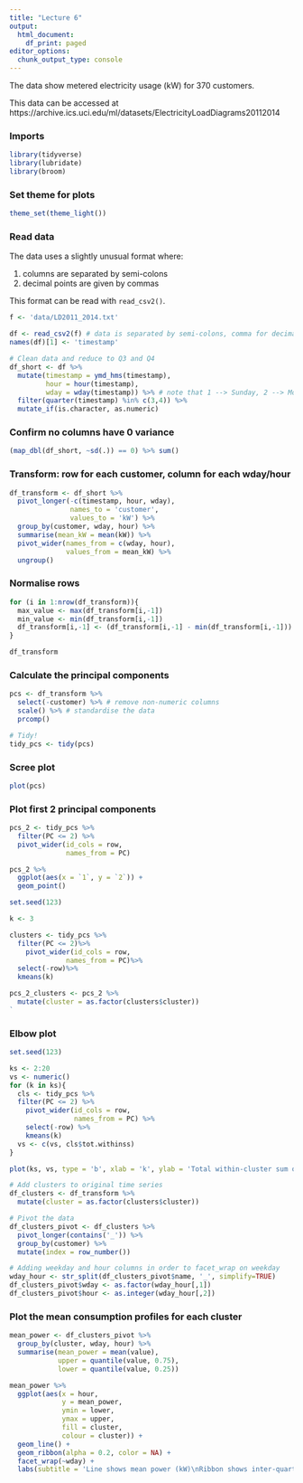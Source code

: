 ```yaml
---
title: "Lecture 6"
output:
  html_document:
    df_print: paged
editor_options:
  chunk_output_type: console
---
```


The data show metered electricity usage (kW) for 370 customers.

This data can be accessed at https://archive.ics.uci.edu/ml/datasets/ElectricityLoadDiagrams20112014

### Imports

```r
library(tidyverse)
library(lubridate)
library(broom)
```

### Set theme for plots 

```r
theme_set(theme_light())
```

### Read data

The data uses a slightly unusual format where:  

1. columns are separated by semi-colons
2. decimal points are given by commas

This format can be read with `read_csv2()`. 

```r
f <- 'data/LD2011_2014.txt'

df <- read_csv2(f) # data is separated by semi-colons, comma for decimals
names(df)[1] <- 'timestamp'
```


```r
# Clean data and reduce to Q3 and Q4
df_short <- df %>% 
  mutate(timestamp = ymd_hms(timestamp),
         hour = hour(timestamp),
         wday = wday(timestamp)) %>% # note that 1 --> Sunday, 2 --> Monday etc.
  filter(quarter(timestamp) %in% c(3,4)) %>%
  mutate_if(is.character, as.numeric)
```


### Confirm no columns have 0 variance

```r
(map_dbl(df_short, ~sd(.)) == 0) %>% sum()
```

### Transform: row for each customer, column for each wday/hour

```r
df_transform <- df_short %>% 
  pivot_longer(-c(timestamp, hour, wday),
               names_to = 'customer',
               values_to = 'kW') %>% 
  group_by(customer, wday, hour) %>%
  summarise(mean_kW = mean(kW)) %>%
  pivot_wider(names_from = c(wday, hour), 
              values_from = mean_kW) %>%
  ungroup()
```

### Normalise rows

```r
for (i in 1:nrow(df_transform)){
  max_value <- max(df_transform[i,-1])
  min_value <- min(df_transform[i,-1])
  df_transform[i,-1] <- (df_transform[i,-1] - min(df_transform[i,-1])) / (max_value - min_value)
}

df_transform
```


### Calculate the principal components 

```r
pcs <- df_transform %>% 
  select(-customer) %>% # remove non-numeric columns
  scale() %>% # standardise the data
  prcomp()

# Tidy! 
tidy_pcs <- tidy(pcs)
```


### Scree plot

```r
plot(pcs)
```


### Plot first 2 principal components

```r
pcs_2 <- tidy_pcs %>%
  filter(PC <= 2) %>% 
  pivot_wider(id_cols = row, 
              names_from = PC)

pcs_2 %>%
  ggplot(aes(x = `1`, y = `2`)) +
  geom_point() 
```

```r
set.seed(123)

k <- 3

clusters <- tidy_pcs %>%
  filter(PC <= 2)%>%
    pivot_wider(id_cols = row, 
              names_from = PC)%>%
  select(-row)%>%
  kmeans(k)

pcs_2_clusters <- pcs_2 %>%
  mutate(cluster = as.factor(clusters$cluster))
`
```



### Elbow plot

```r
set.seed(123)

ks <- 2:20
vs <- numeric()
for (k in ks){
  cls <- tidy_pcs %>%
  filter(PC <= 2) %>% 
    pivot_wider(id_cols = row, 
                names_from = PC) %>%
    select(-row) %>% 
    kmeans(k)
  vs <- c(vs, cls$tot.withinss)
}

plot(ks, vs, type = 'b', xlab = 'k', ylab = 'Total within-cluster sum of squares')

```


```r
# Add clusters to original time series
df_clusters <- df_transform %>% 
  mutate(cluster = as.factor(clusters$cluster))

# Pivot the data
df_clusters_pivot <- df_clusters %>%
  pivot_longer(contains('_')) %>% 
  group_by(customer) %>%
  mutate(index = row_number())

# Adding weekday and hour columns in order to facet_wrap on weekday
wday_hour <- str_split(df_clusters_pivot$name, '_', simplify=TRUE)
df_clusters_pivot$wday <- as.factor(wday_hour[,1])
df_clusters_pivot$hour <- as.integer(wday_hour[,2])
``` 



### Plot the mean consumption profiles for each cluster

```r
mean_power <- df_clusters_pivot %>% 
  group_by(cluster, wday, hour) %>% 
  summarise(mean_power = mean(value),
            upper = quantile(value, 0.75),
            lower = quantile(value, 0.25))

mean_power %>% 
  ggplot(aes(x = hour, 
             y = mean_power, 
             ymin = lower,
             ymax = upper,
             fill = cluster,
             colour = cluster)) + 
  geom_line() + 
  geom_ribbon(alpha = 0.2, color = NA) + 
  facet_wrap(~wday) +
  labs(subtitle = 'Line shows mean power (kW)\nRibbon shows inter-quartile range')
  
```
